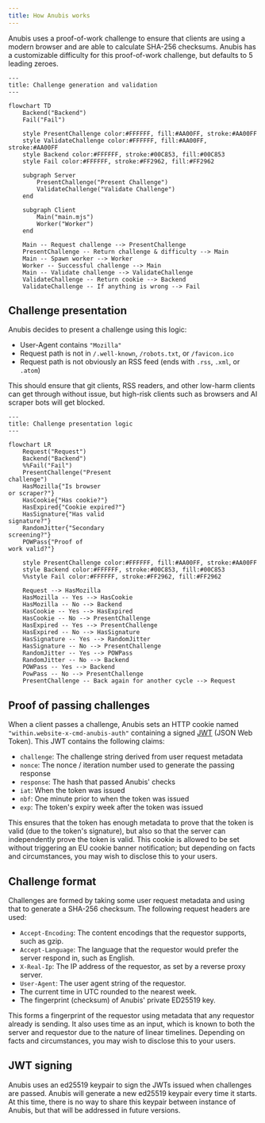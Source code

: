 ```yaml
---
title: How Anubis works
---
```


Anubis uses a proof-of-work challenge to ensure that clients are using a modern browser and are able to calculate SHA-256 checksums. Anubis has a customizable difficulty for this proof-of-work challenge, but defaults to 5 leading zeroes.

```mermaid
---
title: Challenge generation and validation
---

flowchart TD
    Backend("Backend")
    Fail("Fail")

    style PresentChallenge color:#FFFFFF, fill:#AA00FF, stroke:#AA00FF
    style ValidateChallenge color:#FFFFFF, fill:#AA00FF, stroke:#AA00FF
    style Backend color:#FFFFFF, stroke:#00C853, fill:#00C853
    style Fail color:#FFFFFF, stroke:#FF2962, fill:#FF2962

    subgraph Server
        PresentChallenge("Present Challenge")
        ValidateChallenge("Validate Challenge")
    end

    subgraph Client
        Main("main.mjs")
        Worker("Worker")
    end

    Main -- Request challenge --> PresentChallenge
    PresentChallenge -- Return challenge & difficulty --> Main
    Main -- Spawn worker --> Worker
    Worker -- Successful challenge --> Main
    Main -- Validate challenge --> ValidateChallenge
    ValidateChallenge -- Return cookie --> Backend
    ValidateChallenge -- If anything is wrong --> Fail
```

## Challenge presentation

Anubis decides to present a challenge using this logic:

- User-Agent contains `"Mozilla"`
- Request path is not in `/.well-known`, `/robots.txt`, or `/favicon.ico`
- Request path is not obviously an RSS feed (ends with `.rss`, `.xml`, or `.atom`)

This should ensure that git clients, RSS readers, and other low-harm clients can get through without issue, but high-risk clients such as browsers and AI scraper bots will get blocked.

```mermaid
---
title: Challenge presentation logic
---

flowchart LR
    Request("Request")
    Backend("Backend")
    %%Fail("Fail")
    PresentChallenge("Present
challenge")
    HasMozilla{"Is browser
or scraper?"}
    HasCookie{"Has cookie?"}
    HasExpired{"Cookie expired?"}
    HasSignature{"Has valid
signature?"}
    RandomJitter{"Secondary
screening?"}
    POWPass{"Proof of
work valid?"}

    style PresentChallenge color:#FFFFFF, fill:#AA00FF, stroke:#AA00FF
    style Backend color:#FFFFFF, stroke:#00C853, fill:#00C853
    %%style Fail color:#FFFFFF, stroke:#FF2962, fill:#FF2962

    Request --> HasMozilla
    HasMozilla -- Yes --> HasCookie
    HasMozilla -- No --> Backend
    HasCookie -- Yes --> HasExpired
    HasCookie -- No --> PresentChallenge
    HasExpired -- Yes --> PresentChallenge
    HasExpired -- No --> HasSignature
    HasSignature -- Yes --> RandomJitter
    HasSignature -- No --> PresentChallenge
    RandomJitter -- Yes --> POWPass
    RandomJitter -- No --> Backend
    POWPass -- Yes --> Backend
    PowPass -- No --> PresentChallenge
    PresentChallenge -- Back again for another cycle --> Request
```

## Proof of passing challenges

When a client passes a challenge, Anubis sets an HTTP cookie named `"within.website-x-cmd-anubis-auth"` containing a signed [JWT](https://jwt.io/) (JSON Web Token). This JWT contains the following claims:

- `challenge`: The challenge string derived from user request metadata
- `nonce`: The nonce / iteration number used to generate the passing response
- `response`: The hash that passed Anubis' checks
- `iat`: When the token was issued
- `nbf`: One minute prior to when the token was issued
- `exp`: The token's expiry week after the token was issued

This ensures that the token has enough metadata to prove that the token is valid (due to the token's signature), but also so that the server can independently prove the token is valid. This cookie is allowed to be set without triggering an EU cookie banner notification; but depending on facts and circumstances, you may wish to disclose this to your users.

## Challenge format

Challenges are formed by taking some user request metadata and using that to generate a SHA-256 checksum. The following request headers are used:

- `Accept-Encoding`: The content encodings that the requestor supports, such as gzip.
- `Accept-Language`: The language that the requestor would prefer the server respond in, such as English.
- `X-Real-Ip`: The IP address of the requestor, as set by a reverse proxy server.
- `User-Agent`: The user agent string of the requestor.
- The current time in UTC rounded to the nearest week.
- The fingerprint (checksum) of Anubis' private ED25519 key.

This forms a fingerprint of the requestor using metadata that any requestor already is sending. It also uses time as an input, which is known to both the server and requestor due to the nature of linear timelines. Depending on facts and circumstances, you may wish to disclose this to your users.

## JWT signing

Anubis uses an ed25519 keypair to sign the JWTs issued when challenges are passed. Anubis will generate a new ed25519 keypair every time it starts. At this time, there is no way to share this keypair between instance of Anubis, but that will be addressed in future versions.

